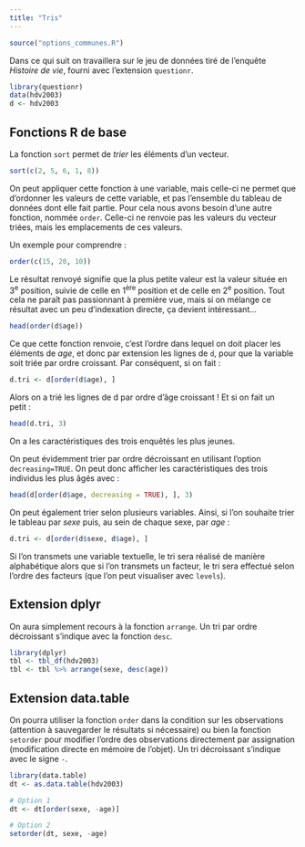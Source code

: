 ```yaml
---
title: "Tris"
---
```


```r
source("options_communes.R")
```

Dans ce qui suit on travaillera sur le jeu de données tiré de l'enquête *Histoire de vie*, fourni avec
l'extension `questionr`{.pkg}.

```r
library(questionr)
data(hdv2003)
d <- hdv2003
```

## Fonctions R de base


La fonction `sort`{data-pkg="base"} permet de 
<dfn data-index="tri de tables">trier</dfn><dfn data-index="tableau de données, tri"></dfn> 
les éléments d'un vecteur.


```r
sort(c(2, 5, 6, 1, 8))
```

On peut appliquer cette fonction à une variable, mais celle-ci ne permet que d'ordonner les valeurs
de cette variable, et pas l'ensemble du tableau de données dont elle fait partie. Pour cela nous avons
besoin d'une autre fonction, nommée `order`{data-pkg="base"}. 
Celle-ci ne renvoie pas les valeurs du vecteur triées, mais les emplacements de ces valeurs.

Un exemple pour comprendre :

```r
order(c(15, 20, 10))
```

Le résultat renvoyé signifie que la plus petite valeur est la valeur située en 3^e^ position, suivie de
celle en 1^ère^ position et de celle en 2^e^ position. Tout cela ne paraît pas passionnant à première vue,
mais si on mélange ce résultat avec un peu d'indexation directe, ça devient intéressant...

```r
head(order(d$age))
```

Ce que cette fonction renvoie, c'est l'ordre dans lequel on doit placer les éléments de *age*, et donc par
extension les lignes de `d`, pour que la variable soit triée par ordre croissant. 
Par conséquent, si on fait :

```r
d.tri <- d[order(d$age), ]
```

Alors on a trié les lignes de d par ordre d'âge croissant ! Et si on fait un petit :

```r
head(d.tri, 3)
```

On a les caractéristiques des trois enquêtés les plus jeunes.

On peut évidemment trier par ordre décroissant en utilisant l'option `decreasing=TRUE`. On peut donc
afficher les caractéristiques des trois individus les plus âgés avec :

```r
head(d[order(d$age, decreasing = TRUE), ], 3)
```

On peut également trier selon plusieurs variables. Ainsi, si l'on souhaite trier le tableau par *sexe*
puis, au sein de chaque sexe, par *age* :

```r
d.tri <- d[order(d$sexe, d$age), ]
```

<div class="note">
Si l'on transmets une variable textuelle, le tri sera réalisé de manière alphabétique alors que si
l'on transmets un facteur, le tri sera effectué selon l'ordre des facteurs (que l'on peut visualiser
avec `levels`{data-pkg="base"}).
</div>

## Extension dplyr

On aura simplement recours à la fonction `arrange`{data-pkg="dplyr"}. Un tri par ordre décroissant s'indique avec la fonction `desc`{data-pakg="dplyr"}.

```r
library(dplyr)
tbl <- tbl_df(hdv2003)
tbl <- tbl %>% arrange(sexe, desc(age))
```

## Extension data.table

On pourra utiliser la fonction `order`{data-pkg="data.table" data-rdoc="setorder"} dans la condition sur les observations (attention à sauvegarder le résultats si nécessaire) ou bien la fonction `setorder`{data-pkg="data.table"} pour modifier l'ordre des observations directement par assignation (modification directe en mémoire de l'objet). Un tri décroissant s'indique avec le signe `-`.

```r
library(data.table)
dt <- as.data.table(hdv2003)

# Option 1
dt <- dt[order(sexe, -age)]

# Option 2
setorder(dt, sexe, -age)
```

